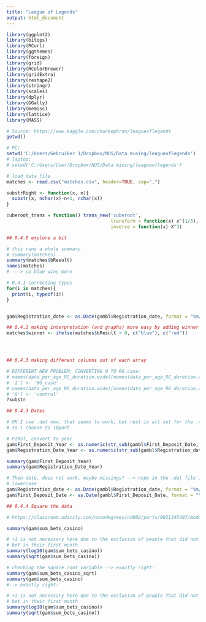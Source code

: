 ```yaml
---
title: "League of Legends"
output: html_document
---
```


```r

library(ggplot2)
library(bitops)
library(RCurl)
library(ggthemes)
library(foreign)
library(grid)
library(RColorBrewer)
library(gridExtra)
library(reshape2)
library(stringr)
library(scales)
library(dplyr)
library(GGally)
library(memisc)
library(lattice)
library(MASS)
```

```r
# Source: https://www.kaggle.com/chuckephron/leagueoflegends
getwd()

# PC:
setwd('C:/Users/Gebruiker 1/Dropbox/NUS/Data mining/leagueoflegends')
# laptop:
# setwd('C:/Users/User/Dropbox/NUS/Data mining/leagueoflegends')

# load data file
matches <- read.csv("matches.csv", header=TRUE, sep=",")
```
```r
substrRight <- function(x, n){
  substr(x, nchar(x)-n+1, nchar(x))
}

cuberoot_trans = function() trans_new('cuberoot', 
                                      transform = function(x) x^(1/3), 
                                      inverse = function(x) X^3)


```


```r

## 0.4.0 explore a bit

# this runs a whole summary
# summary(matches)
summary(matches$bResult)
names(matches)
# ---> so blue wins more

# 0.4.1 correcting types
for(i in matches){
  print(i, typeof(i))
}


gam$Registration_date <- as.Date(gambl$Registration_date, format = "%m/%d/%Y")

## 0.4.2 making interpretation (and graphs) more easy by adding winner (blue or red) column
matches$winner <- ifelse(matches$bResult > 0, c("blue"), c("red"))




## 0.4.3 making different columns out of each array

# DIFFERENT NEW PROBLEM: CONVERTING 0 TO RG_case:
# names(data_per_age_RG_duration.wide)[names(data_per_age_RG_duration.wide) ==
# '1'] <- 'RG_case'
# names(data_per_age_RG_duration.wide)[names(data_per_age_RG_duration.wide) ==
# '0'] <- 'control'
?substr

## 0.4.3 Dates

# OK I use .dat now, that seems to work, but rest is all set for the .sav file,
# so I choose to import

# FIRST, convert to year
gam$First_Deposit_Year <- as.numeric(str_sub(gambl$First_Deposit_Date, -4, -1))
gam$Registration_Date_Year <- as.numeric(str_sub(gambl$Registration_date, -4, -1))

summary(gam$First_Deposit_Year)
summary(gam$Registration_Date_Year)

# Then date, does not work, maybe missings? --> nope in the .dat file it has a
# lowercase
gam$Registration_date <- as.Date(gambl$Registration_date, format = "%m/%d/%Y")
gam$First_Deposit_Date <- as.Date(gambl$First_Deposit_Date, format = "%m/%d/%Y")

## 0.4.4 Square the data

# https://classroom.udacity.com/nanodegrees/nd002/parts/0021345407/modules/316518875375460/lessons/755618712/concepts/8140986360923

summary(gam$sum_bets_casino)

# +1 is not necessary here due to the exclusion of people that did not make a
# bet in their first month
summary(log10(gam$sum_bets_casino))
summary(sqrt(gam$sum_bets_casino))

# checking the square root variable --> exactly right:
summary(gam$sum_bets_casino_sqrt)
summary(gam$sum_bets_casino)
#--> exactly right:

# +1 is not necessary here due to the exclusion of people that did not make a
# bet in their first month
summary(log10(gam$sum_bets_casino))
summary(sqrt(gam$sum_bets_casino))

```
